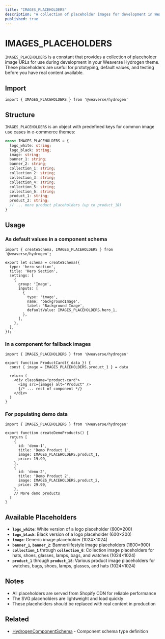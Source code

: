 ```yaml
---
title: "IMAGES_PLACEHOLDERS"
description: "A collection of placeholder images for development in Weaverse Hydrogen themes."
published: true
---
```


# IMAGES_PLACEHOLDERS

`IMAGES_PLACEHOLDERS` is a constant that provides a collection of placeholder image URLs for use during development in your Weaverse Hydrogen theme. These placeholders are useful for prototyping, default values, and testing before you have real content available.

## Import

```tsx
import { IMAGES_PLACEHOLDERS } from '@weaverse/hydrogen'
```

## Structure

`IMAGES_PLACEHOLDERS` is an object with predefined keys for common image use cases in e-commerce themes:

```typescript
const IMAGES_PLACEHOLDERS = {
  logo_white: string;
  logo_black: string;
  image: string;
  banner_1: string;
  banner_2: string;
  collection_1: string;
  collection_2: string;
  collection_3: string;
  collection_4: string;
  collection_5: string;
  collection_6: string;
  product_1: string;
  product_2: string;
  // ... more product placeholders (up to product_18)
}
```

## Usage

### As default values in a component schema

```tsx
import { createSchema, IMAGES_PLACEHOLDERS } from '@weaverse/hydrogen';

export let schema = createSchema({
  type: 'hero-section',
  title: 'Hero Section',
  settings: [
    {
      group: 'Image',
      inputs: [
        {
          type: 'image',
          name: 'backgroundImage',
          label: 'Background Image',
          defaultValue: IMAGES_PLACEHOLDERS.hero_1,
        },
      ],
    },
  ],
});
```

### In a component for fallback images

```tsx
import { IMAGES_PLACEHOLDERS } from '@weaverse/hydrogen'

export function ProductCard({ data }) {
  const { image = IMAGES_PLACEHOLDERS.product_1 } = data
  
  return (
    <div className="product-card">
      <img src={image} alt="Product" />
      {/* ... rest of component */}
    </div>
  )
}
```

### For populating demo data

```tsx
import { IMAGES_PLACEHOLDERS } from '@weaverse/hydrogen'

export function createDemoProducts() {
  return [
    {
      id: 'demo-1',
      title: 'Demo Product 1',
      image: IMAGES_PLACEHOLDERS.product_1,
      price: 19.99,
    },
    {
      id: 'demo-2',
      title: 'Demo Product 2',
      image: IMAGES_PLACEHOLDERS.product_2,
      price: 29.99,
    },
    // More demo products
  ]
}
```

## Available Placeholders

- **`logo_white`**: White version of a logo placeholder (600×200)
- **`logo_black`**: Black version of a logo placeholder (600×200)
- **`image`**: Generic image placeholder (1024×1024)
- **`banner_1`**, **`banner_2`**: Banner/lifestyle image placeholders (1800×900)
- **`collection_1`** through **`collection_6`**: Collection image placeholders for hats, shoes, glasses, lamps, bags, and watches (1024×1024)
- **`product_1`** through **`product_18`**: Various product image placeholders for watches, bags, shoes, lamps, glasses, and hats (1024×1024)

## Notes

- All placeholders are served from Shopify CDN for reliable performance
- The SVG placeholders are lightweight and load quickly
- These placeholders should be replaced with real content in production

## Related

- [HydrogenComponentSchema](api-reference/types) - Component schema type definition
